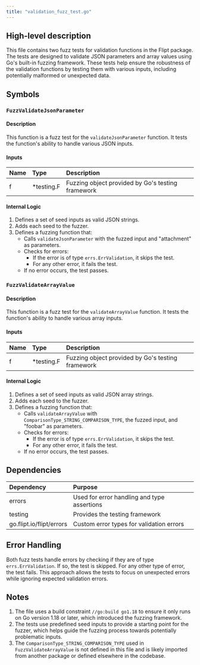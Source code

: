 ```yaml
---
title: "validation_fuzz_test.go"
---
```


## High-level description
This file contains two fuzz tests for validation functions in the Flipt package. The tests are designed to validate JSON parameters and array values using Go's built-in fuzzing framework. These tests help ensure the robustness of the validation functions by testing them with various inputs, including potentially malformed or unexpected data.

## Symbols

### `FuzzValidateJsonParameter`
#### Description
This function is a fuzz test for the `validateJsonParameter` function. It tests the function's ability to handle various JSON inputs.

#### Inputs
| Name | Type | Description |
|:-----|:-----|:------------|
| f | *testing.F | Fuzzing object provided by Go's testing framework |

#### Internal Logic
1. Defines a set of seed inputs as valid JSON strings.
2. Adds each seed to the fuzzer.
3. Defines a fuzzing function that:
   - Calls `validateJsonParameter` with the fuzzed input and "attachment" as parameters.
   - Checks for errors:
     - If the error is of type `errs.ErrValidation`, it skips the test.
     - For any other error, it fails the test.
   - If no error occurs, the test passes.

### `FuzzValidateArrayValue`
#### Description
This function is a fuzz test for the `validateArrayValue` function. It tests the function's ability to handle various array inputs.

#### Inputs
| Name | Type | Description |
|:-----|:-----|:------------|
| f | *testing.F | Fuzzing object provided by Go's testing framework |

#### Internal Logic
1. Defines a set of seed inputs as valid JSON array strings.
2. Adds each seed to the fuzzer.
3. Defines a fuzzing function that:
   - Calls `validateArrayValue` with `ComparisonType_STRING_COMPARISON_TYPE`, the fuzzed input, and "foobar" as parameters.
   - Checks for errors:
     - If the error is of type `errs.ErrValidation`, it skips the test.
     - For any other error, it fails the test.
   - If no error occurs, the test passes.

## Dependencies
| Dependency | Purpose |
|:-----------|:--------|
| errors | Used for error handling and type assertions |
| testing | Provides the testing framework |
| go.flipt.io/flipt/errors | Custom error types for validation errors |

## Error Handling
Both fuzz tests handle errors by checking if they are of type `errs.ErrValidation`. If so, the test is skipped. For any other type of error, the test fails. This approach allows the tests to focus on unexpected errors while ignoring expected validation errors.

## Notes
1. The file uses a build constraint `//go:build go1.18` to ensure it only runs on Go version 1.18 or later, which introduced the fuzzing framework.
2. The tests use predefined seed inputs to provide a starting point for the fuzzer, which helps guide the fuzzing process towards potentially problematic inputs.
3. The `ComparisonType_STRING_COMPARISON_TYPE` used in `FuzzValidateArrayValue` is not defined in this file and is likely imported from another package or defined elsewhere in the codebase.